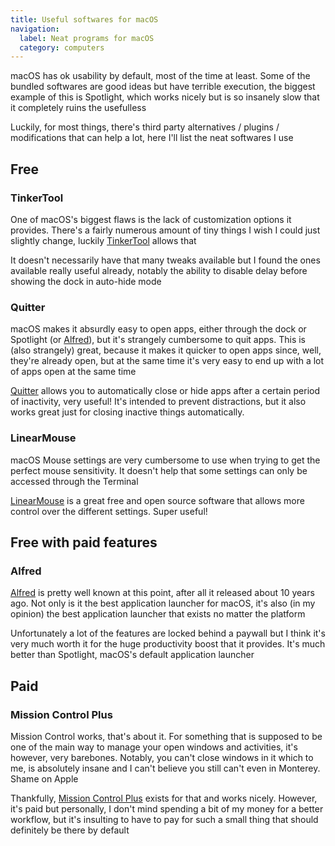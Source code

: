 ```yaml
---
title: Useful softwares for macOS
navigation:
  label: Neat programs for macOS
  category: computers
---
```


macOS has ok usability by default, most of the time at least. Some of the bundled softwares are good ideas but have terrible execution, the biggest example of this is Spotlight, which works nicely but is so insanely slow that it completely ruins the usefulless

Luckily, for most things, there's third party alternatives / plugins / modifications that can help a lot, here I'll list the neat softwares I use

## Free

### TinkerTool

One of macOS's biggest flaws is the lack of customization options it provides. There's a fairly numerous amount of tiny things I wish I could just slightly change, luckily [TinkerTool](https://www.bresink.com/osx/TinkerTool.html) allows that

It doesn't necessarily have that many tweaks available but I found the ones available really useful already, notably the ability to disable delay before showing the dock in auto-hide mode

### Quitter

macOS makes it absurdly easy to open apps, either through the dock or Spotlight (or [Alfred](#alfred)), but it's strangely cumbersome to quit apps. This is (also strangely) great, because it makes it quicker to open apps since, well, they're already open, but at the same time it's very easy to end up with a lot of apps open at the same time

[Quitter](https://marco.org/apps#quitter) allows you to automatically close or hide apps after a certain period of inactivity, very useful! It's intended to prevent distractions, but it also works great just for closing inactive things automatically.

### LinearMouse

macOS Mouse settings are very cumbersome to use when trying to get the perfect mouse sensitivity. It doesn't help that some settings can only be accessed through the Terminal

[LinearMouse](https://linearmouse.app/) is a great free and open source software that allows more control over the different settings. Super useful!

## Free with paid features

### Alfred

[Alfred](https://www.alfredapp.com/) is pretty well known at this point, after all it released about 10 years ago. Not only is it the best application launcher for macOS, it's also (in my opinion) the best application launcher that exists no matter the platform

Unfortunately a lot of the features are locked behind a paywall but I think it's very much worth it for the huge productivity boost that it provides. It's much better than Spotlight, macOS's default application launcher

## Paid

### Mission Control Plus

Mission Control works, that's about it. For something that is supposed to be one of the main way to manage your open windows and activities, it's however, very barebones. Notably, you can't close windows in it which to me, is absolutely insane and I can't believe you still can't even in Monterey. Shame on Apple

Thankfully, [Mission Control Plus](https://www.fadel.io/missioncontrolplus) exists for that and works nicely. However, it's paid but personally, I don't mind spending a bit of my money for a better workflow, but it's insulting to have to pay for such a small thing that should definitely be there by default

